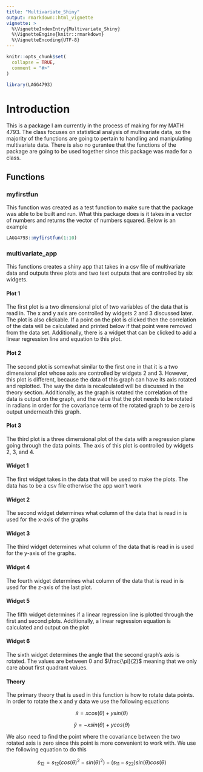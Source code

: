 ```yaml
---
title: "Multivariate_Shiny"
output: rmarkdown::html_vignette
vignette: >
  %\VignetteIndexEntry{Multivariate_Shiny}
  %\VignetteEngine{knitr::rmarkdown}
  %\VignetteEncoding{UTF-8}
---
```


```r
knitr::opts_chunk$set(
  collapse = TRUE,
  comment = "#>"
)
```

```r
library(LAGG4793)
```

# Introduction
This is a package I am currently in the process of making for my MATH 4793. The class focuses on statistical analysis of multivariate data, so the majority of the functions
are going to pertain to handling and manipulating multivariate data. There is also no gurantee that the functions of the package are going to be used together since this package was made for a class.

## Functions

### myfirstfun
This function was created as a test function to make sure that the package was able to be built and run. What this package does is it takes in a vector of numbers and returns the vector of numbers squared. Below is an example
```r
LAGG4793::myfirstfun(1:10)
```

### multivariate_app
This functions creates a shiny app that takes in a csv file of multivariate data and outputs three plots and two text outputs that are controlled by six widgets.

#### Plot 1
The first plot is a two dimensional plot of two variables of the data that is read in. The x and y axis are controlled by widgets 2 and 3 discussed later. The plot is also clickable. If a point on the plot is clicked then the correlation of the data will be calculated and printed below if that point were removed from the data set. Additionally, there is a widget that can be clicked to add a linear regression line and equation to this plot.

#### Plot 2
The second plot is somewhat similar to the first one in that it is a two dimensional plot whose axis are controlled by widgets 2 and 3. However, this plot is different, because the data of this graph can have its axis rotated and replotted. The way the data is recalculated will be discussed in the theory section. Additionally, as the graph is rotated the correlation of the data is output on the graph, and the value that the plot needs to be rotated in radians in order for the covariance term of the rotated graph to be zero is output underneath this graph.

#### Plot 3
The third plot is a three dimensional plot of the data with a regression plane going through the data points. The axis of this plot is controlled by widgets 2, 3, and 4.

#### Widget 1
The first widget takes in the data that will be used to make the plots. The data has to be a csv file otherwise the app won't work

#### Widget 2
The second widget determines what column of the data that is read in is used for the x-axis of the graphs

#### Widget 3
The third widget determines what column of the data that is read in is used for the y-axis of the graphs.

#### Widget 4 
The fourth widget determines what column of the data that is read in is used for the z-axis of the last plot.

#### Widget 5
The fifth widget determines if a linear regression line is plotted through the first and second plots. Additionally, a linear regression equation is calculated and output on the plot

#### Widget 6
The sixth widget determines the angle that the second graph's axis is rotated. The values are between 0 and $\frac{\pi}{2}$ meaning that we only care about first quadrant values.

#### Theory

The primary theory that is used in this function is how to rotate data points. In order to rotate the x and y data we use the following equations

$$
\tilde{x} = xcos(\theta) + ysin(\theta)
$$

$$
\tilde{y} = -xsin(\theta) + ycos(\theta)
$$

We also need to find the point where the covariance between the two rotated axis is zero since this point is more convenient to work with. We use the following equation to do this

$$
\tilde s_{12} = s_{12}(cos(\theta)^2 - sin(\theta)^2) - (s_{11} - s_{22})sin(\theta)cos(\theta)
$$
